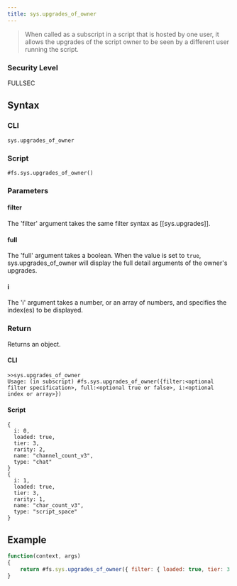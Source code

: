 ```yaml
---
title: sys.upgrades_of_owner
---
```


> When called as a subscript in a script that is hosted by one user, it allows the upgrades of the script owner to be seen by a different user running the script.

### Security Level

FULLSEC

## Syntax

### CLI

```
sys.upgrades_of_owner
```

### Script

```
#fs.sys.upgrades_of_owner()
```

### Parameters

#### filter

The 'filter' argument takes the same filter syntax as [[sys.upgrades]].

#### full

The 'full' argument takes a boolean. When the value is set to `true`, sys.upgrades_of_owner will display the full detail arguments of the owner's upgrades.

#### i

The 'i' argument takes a number, or an array of numbers, and specifies the index(es) to be displayed.

### Return

Returns an object.

#### CLI

```
>>sys.upgrades_of_owner
Usage: (in subscript) #fs.sys.upgrades_of_owner({filter:<optional filter specification>, full:<optional true or false>, i:<optional index or array>})
```

#### Script

```
{
  i: 0,
  loaded: true,
  tier: 3,
  rarity: 2,
  name: "channel_count_v3",
  type: "chat"
}
{
  i: 1,
  loaded: true,
  tier: 3,
  rarity: 1,
  name: "char_count_v3",
  type: "script_space"
}
```

## Example

```js
function(context, args)
{
	return #fs.sys.upgrades_of_owner({ filter: { loaded: true, tier: 3 } })
}
```
